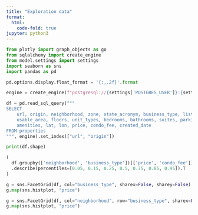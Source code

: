 ```yaml
---
title: "Exploration data"
format:
  html:
    code-fold: true
jupyter: python3
---
```


```python
from plotly import graph_objects as go
from sqlalchemy import create_engine
from model.settings import settings
import seaborn as sns
import pandas as pd

pd.options.display.float_format = '{:,.2f}'.format
```

```python
engine = create_engine(f"postgresql://{settings['POSTGRES_USER']}:{settings['POSTGRES_PASSWORD']}@localhost:{settings['POSTGRES_PORT']}/{settings['POSTGRES_DB']}")

df = pd.read_sql_query("""
SELECT
    url, origin, neighborhood, zone, state_acronym, business_type, listing_type,
    usable_area, floors, unit_types, bedrooms, bathrooms, suites, parking_spaces,
    amenities, lat, lon, price, condo_fee, created_date
FROM properties
""", engine).set_index(["url", "origin"])

print(df.shape)

(
  df.groupby(['neighborhood', 'business_type'])[['price', 'condo_fee']]
  .describe(percentiles=[0.05, 0.15, 0.25, 0.5, 0.75, 0.85, 0.95]).T
)
```


```python
g = sns.FacetGrid(df, col="business_type", sharex=False, sharey=False)
g.map(sns.histplot, "price")
```


```python
g = sns.FacetGrid(df, col="neighborhood", row="business_type", sharex=False, sharey=False)
g.map(sns.histplot, "price")
```
